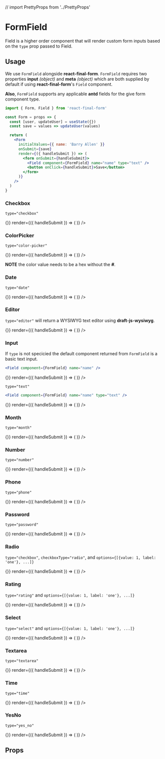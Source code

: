 
// import PrettyProps from '../PrettyProps'

<Meta title="Form Helpers|FormField" component={FormField} />

# FormField

Field is a higher order component that will render custom form inputs based on the `type` prop passed to Field.

## Usage

We use `FormField` alongside **react-final-form**. `FormField` requires two properties **input** _(object)_ and **meta** _(object)_ which are both supplied by default if using **react-final-form**'s `Field` component.

**Also**, `FormField` supports any applicable **antd** fields for the give form component type.

```jsx
import { Form, Field } from 'react-final-form'

const Form = props => {
  const [user, updateUser] = useState({})
  const save = values => updateUser(values)

  return (
    <Form
      initialValues={{ name: 'Barry Allen' }}
      onSubmit={save}
      render={({ handleSubmit }) => (
        <form onSubmit={handleSubmit}>
          <Field component={FormField} name="name" type="text" />
          <button onClick={handleSubmit}>Save</button>
        </form>
      )}
    />
  )
}
```

### Checkbox

`type="checkbox"`

<Preview>
  <Story name="Checkbox">
    <Suspense fallback={null}>
      <Form
        initialValues={initialValues}
        onSubmit={() => {}}
        render={({ handleSubmit }) => (
          <form onSubmit={handleSubmit}>
            <Field
              component={FormField}
              name="agree"
              label="I agree to the 'terms of service'"
              type="checkbox"
            />
          </form>
        )}
      />
    </Suspense>
  </Story>
</Preview>

### ColorPicker

`type="color-picker"`

<Preview>
  <Story name="ColorPicker">
    <Suspense fallback={null}>
      <Form
        initialValues={initialValues}
        onSubmit={() => {}}
        render={({ handleSubmit }) => (
          <form onSubmit={handleSubmit}>
            <Field component={FormField} name="color" type="color-picker" />
          </form>
        )}
      />
    </Suspense>
  </Story>
</Preview>

**NOTE** the color value needs to be a hex without the **#**.

### Date

`type="date"`

<Preview>
  <Story name="Date">
    <Suspense fallback={null}>
      <Form
        initialValues={initialValues}
        onSubmit={() => {}}
        render={({ handleSubmit }) => (
          <form onSubmit={handleSubmit}>
            <Field component={FormField} name="createdAt" type="date" />
          </form>
        )}
      />
    </Suspense>
  </Story>
</Preview>

### Editor

`type="editor"` will return a WYSIWYG text editor using **draft-js-wysiwyg**.

<Preview>
  <Story name="Editor">
    <Suspense fallback={null}>
      <Form
        initialValues={initialValues}
        onSubmit={() => {}}
        render={({ handleSubmit }) => (
          <form onSubmit={handleSubmit}>
            <Field component={FormField} name="message" type="editor" />
          </form>
        )}
      />
    </Suspense>
  </Story>
</Preview>

### Input

If `type` is not specicied the default component returned from `FormField` is a basic text input.

```jsx
<Field component={FormField} name="name" />
```

<Preview>
  <Story name="Default">
    <Suspense fallback={null}>
      <Form
        initialValues={initialValues}
        onSubmit={() => {}}
        render={({ handleSubmit }) => (
          <form onSubmit={handleSubmit}>
            <Field component={FormField} name="name" />
          </form>
        )}
      />
    </Suspense>
  </Story>
</Preview>

`type="text"`

```jsx
<Field component={FormField} name="name" type="text" />
```

<Preview>
  <Story name="Input">
    <Suspense fallback={null}>
      <Form
        initialValues={initialValues}
        onSubmit={() => {}}
        render={({ handleSubmit }) => (
          <form onSubmit={handleSubmit}>
            <Field component={FormField} name="name" type="text" />
          </form>
        )}
      />
    </Suspense>
  </Story>
</Preview>

### Month

`type="month"`

<Preview>
  <Story name="Month">
    <Suspense fallback={null}>
      <Form
        initialValues={initialValues}
        onSubmit={() => {}}
        render={({ handleSubmit }) => (
          <form onSubmit={handleSubmit}>
            <Field component={FormField} name="monthInQuestion" type="month" />
          </form>
        )}
      />
    </Suspense>
  </Story>
</Preview>

### Number

`type="number"`

<Preview>
  <Story name="Number">
    <Suspense fallback={null}>
      <Form
        initialValues={initialValues}
        onSubmit={() => {}}
        render={({ handleSubmit }) => (
          <form onSubmit={handleSubmit}>
            <Field
              component={FormField}
              name="daysOfEatingKeto"
              type="number"
            />
          </form>
        )}
      />
    </Suspense>
  </Story>
</Preview>

### Phone

`type="phone"`

<Preview>
  <Story name="Phone">
    <Suspense fallback={null}>
      <Form
        initialValues={initialValues}
        onSubmit={() => {}}
        render={({ handleSubmit }) => (
          <form onSubmit={handleSubmit}>
            <Field component={FormField} name="phoneNumber" type="phone" />
          </form>
        )}
      />
    </Suspense>
  </Story>
</Preview>

### Password

`type="password"`

<Preview>
  <Story name="Password">
    <Suspense fallback={null}>
      <Form
        initialValues={initialValues}
        onSubmit={() => {}}
        render={({ handleSubmit }) => (
          <form onSubmit={handleSubmit}>
            <Field
              component={FormField}
              name="confirmPassword"
              type="password"
            />
          </form>
        )}
      />
    </Suspense>
  </Story>
</Preview>

### Radio

`type="checkbox"`, `checkboxType="radio"`, and `options={[{value: 1, label: 'one'}, ...]}`

<Preview>
  <Story name="Radio">
    <Suspense fallback={null}>
      <Form
        initialValues={initialValues}
        onSubmit={() => {}}
        render={({ handleSubmit }) => (
          <form onSubmit={handleSubmit}>
            <Field
              component={FormField}
              name="numberOfKids"
              options={[
                { value: 1, label: 'one' },
                { value: 2, label: 'two' },
                { value: 3, label: 'three' },
              ]}
              type="checkbox"
              checkboxType="radio"
            />
          </form>
        )}
      />
    </Suspense>
  </Story>
</Preview>

### Rating

`type="rating"` and `options={[{value: 1, label: 'one'}, ...]}`

<Preview>
  <Story name="Rating">
    <Suspense fallback={null}>
      <Form
        initialValues={initialValues}
        onSubmit={() => {}}
        render={({ handleSubmit }) => (
          <form onSubmit={handleSubmit}>
            <Field
              component={FormField}
              name="levelOfPain"
              options={[
                { value: 1, label: 'Meh' },
                { value: 2, label: 'So, so' },
                { value: 3, label: '@#$%' },
              ]}
              type="rating"
            />
          </form>
        )}
      />
    </Suspense>
  </Story>
</Preview>

### Select

`type="select"` and `options={[{value: 1, label: 'one'}, ...]}`

<Preview>
  <Story name="Select">
    <Suspense fallback={null}>
      <Form
        initialValues={initialValues}
        onSubmit={() => {}}
        render={({ handleSubmit }) => (
          <form onSubmit={handleSubmit}>
            <Field
              component={FormField}
              name="bestPizza"
              options={[
                { value: 1, label: 'Dominos' },
                { value: 2, label: 'Pizza Hut' },
                { value: 3, label: 'Little Caesars' },
                { value: 4, label: 'The Pie Pizzeria' },
              ]}
              type="select"
            />
          </form>
        )}
      />
    </Suspense>
  </Story>
</Preview>

### Textarea

`type="textarea"`

<Preview>
  <Story name="Textarea">
    <Suspense fallback={null}>
      <Form
        initialValues={initialValues}
        onSubmit={() => {}}
        render={({ handleSubmit }) => (
          <form onSubmit={handleSubmit}>
            <Field component={FormField} name="message" type="textarea" />
          </form>
        )}
      />
    </Suspense>
  </Story>
</Preview>

### Time

`type="time"`

<Preview>
  <Story name="Time">
    <Suspense fallback={null}>
      <Form
        initialValues={initialValues}
        onSubmit={() => {}}
        render={({ handleSubmit }) => (
          <form onSubmit={handleSubmit}>
            <Field component={FormField} name="timeOfDay" type="time" />
          </form>
        )}
      />
    </Suspense>
  </Story>
</Preview>

### YesNo

`type="yes_no"`

<Preview>
  <Story name="Yes/No">
    <Suspense fallback={null}>
      <Form
        initialValues={initialValues}
        onSubmit={() => {}}
        render={({ handleSubmit }) => (
          <form onSubmit={handleSubmit}>
            <Field component={FormField} name="doYouLikeSushi" type="yes_no" />
          </form>
        )}
      />
    </Suspense>
  </Story>
</Preview>

## Props

<Props of={FormField} />
